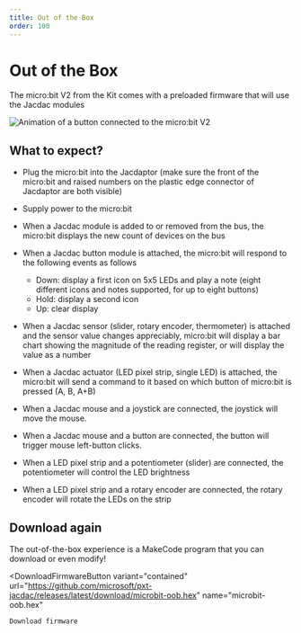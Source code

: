 ```yaml
---
title: Out of the Box
order: 100
---
```



# Out of the Box

The micro:bit V2 from the Kit comes with a preloaded firmware that will use the Jacdac modules

![Animation of a button connected to the micro:bit V2](./oob.gif)

## What to expect?

-   Plug the micro:bit into the Jacdaptor (make sure the front of the micro:bit and raised numbers on the plastic edge connector of Jacdaptor are both visible)

-   Supply power to the micro:bit

-   When a Jacdac module is added to or removed from the bus, the micro:bit displays the new count of devices on the bus

-   When a Jacdac button module is attached, the micro:bit will respond to the following events as follows

    -   Down: display a first icon on 5x5 LEDs and play a note (eight different icons and notes supported, for up to eight buttons)
    -   Hold: display a second icon
    -   Up: clear display

-   When a Jacdac sensor (slider, rotary encoder, thermometer) is attached and the sensor value changes appreciably,
    micro:bit will display a bar chart showing the magnitude of the reading register, or will display the value as a number

-   When a Jacdac actuator (LED pixel strip, single LED) is attached, the micro:bit will send a command to it based
    on which button of micro:bit is pressed (A, B, A+B)

-   When a Jacdac mouse and a joystick are connected, the joystick will move the mouse.
-   When a Jacdac mouse and a button are connected, the button will trigger mouse left-button clicks.

-   When a LED pixel strip and a potentiometer (slider) are connected, the potentiometer will control the LED brightness
-   When a LED pixel strip and a rotary encoder are connected, the rotary encoder will rotate the LEDs on the strip

## Download again

The out-of-the-box experience is a MakeCode program that you can download or even modify!

<DownloadFirmwareButton
    variant="contained"
    url="https://github.com/microsoft/pxt-jacdac/releases/latest/download/microbit-oob.hex"
    name="microbit-oob.hex"
>
    Download firmware
</DownloadFirmwareButton>
